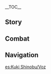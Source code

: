 {{CharacterTabs}}
{{LanguageTabs}}
__TOC__
==Story==
{{VO/Story
|character           = {{ROOTPAGENAME}}
|name                = Kuki Shinobu

<!-- Hello -->
|vo_01_01_title      = Hello
|vo_01_01_file       = VO_{language}{character} Hello.ogg
|vo_01_01_tx         = Oh... Hey there! I'm Kuki Shinobu, deputy leader of the [[Arataki Gang]]. We offer a wide range of services, including but not limited to transport and logistics, security, home repair, and musical performances. Please feel free to contact me if you need anything. Here's my card.
|vo_01_01_mention    = 

<!-- Chats -->
|vo_02_01_title      = Chat: In a Pinch
|vo_02_01_file       = VO_{language}{character} Chat - In a Pinch.ogg
|vo_02_01_tx         = Just let me know if you ever find yourself in a pinch. I can help you out.
|vo_02_01_mention    = 

|vo_02_02_title      = Chat: Certificates
|vo_02_02_file       = VO_{language}{character} Chat - Certificates.ogg
|vo_02_02_tx         = The criteria for certificate exams are straightforward enough, what it really comes down to is whether you are willing to put in the time. If you study and practice, then it's really not all that difficult.
|vo_02_02_mention    = 

|vo_02_03_title      = Chat: The Arataki Gang
|vo_02_03_file       = VO_{language}{character} Chat - The Arataki Gang.ogg
|vo_02_03_tx         = If the Arataki Gang stirs up any trouble, I'll drag every last one of them back to apologize.
|vo_02_03_mention    = 

<!-- Weather -->
|vo_03_01_title      = When It Rains
|vo_03_01_file       = VO_{language}{character} When It Rains.ogg
|vo_03_01_tx         = We don't need an umbrella, just pick up the pace.
|vo_03_01_mention    = 

|vo_03_02_title      = When Thunder Strikes
|vo_03_02_file       = VO_{language}{character} When Thunder Strikes.ogg
|vo_03_02_tx         = Be careful. No one wants to get struck by lightning.
|vo_03_02_mention    = 

|vo_03_03_title      = When It Snows
|vo_03_03_file       = VO_{language}{character} When It Snows.ogg
|vo_03_03_tx         = Let's just finish the job and leave. There's no need to waste time.
|vo_03_03_mention    = 

|vo_03_04_title      = When the Sun Is Out
|vo_03_04_file       = VO_{language}{character} When the Sun Is Out.ogg
|vo_03_04_tx         = It's a nice day, but I can't seem to shake this strange feeling... Huh, let's just hope it's my imagination.
|vo_03_04_mention    = 

|vo_03_05_title      = When the Wind Is Blowing
|vo_03_05_file       = VO_{language}{character} When the Wind Is Blowing.ogg
|vo_03_05_tx         = Hmm... what a pleasant breeze.
|vo_03_05_mention    = 

<!-- Greetings -->
|vo_04_01_title      = Good Morning
|vo_04_01_file       = VO_{language}{character} Good Morning.ogg
|vo_04_01_tx         = Morning. Going out to train? Huh, I didn't know you were so diligent.
|vo_04_01_mention    = 

|vo_04_02_title      = Good Afternoon
|vo_04_02_file       = VO_{language}{character} Good Afternoon.ogg
|vo_04_02_tx         = Hey, what would you like to eat? I've been saving up lately, so lunch is on me.
|vo_04_02_mention    = 

|vo_04_03_title      = Good Evening
|vo_04_03_file       = VO_{language}{character} Good Evening.ogg
|vo_04_03_tx         = Some commissions are better done by night. I can't trust the gang with such tasks though, so I usually do them myself.
|vo_04_03_mention    = 

|vo_04_04_title      = Good Night
|vo_04_04_file       = VO_{language}{character} Good Night.ogg
|vo_04_04_tx         = Go ahead and take a rest if you need. Don't worry about me.
|vo_04_04_mention    = 

<!-- About -->
|vo_05_01_title      = About {character}: Gang's Deputy Leader
|vo_05_01_file       = VO_{language}{character} About {character} - Gang's Deputy Leader.ogg
|vo_05_01_tx         = My primary responsibilities are to bring in business and maintain a stable team... uh, as well as bailing out the gang from the Police Station, returning snacks and toys to kids, and catching anyone secretly slacking off during a job... I guess you could say all this extra work comes with being part of the Arataki Gang. I suppose that leaders of other groups wouldn't have to put up with that kind of stuff. But then again, no one else could do the job like me.
|vo_05_01_mention    = 

|vo_05_02_title      = About {character}: Backup Plan
|vo_05_02_friendship = 4
|vo_05_02_file       = VO_{language}{character} About {character} - Backup Plan.ogg
|vo_05_02_tx         = Hmm? What would happen if the gang ever disbanded? First of all, that would never happen. Secondly, even if that did happen, I've got nothing to worry about. I've always got a way to make ends meet.
|vo_05_02_mention    = 

<!-- About Us -->
|vo_06_01_title      = About Us: Notes
|vo_06_01_file       = VO_{language}{character} About Us - Notes.ogg
|vo_06_01_tx         = Come find me if you ever suddenly want to become certified in anything. I'll lend you all my notes for the exam. Believe me, my notes are detailed enough to help anybody pass.
|vo_06_01_mention    = 

|vo_06_02_title      = About Us: Cleaning Up the Mess
|vo_06_02_friendship = 6
|vo_06_02_file       = VO_{language}{character} About Us - Cleaning Up the Mess.ogg
|vo_06_02_tx         = Whether you are in the Arataki Gang or not, I'll never treat you as an outsider. Just go ahead and leave the logistics and planning to me. Trust me, I'm an expert. I can handle anything, no matter how complicated it might seem. Huh? You're concerned about my safety? Hehe, don't worry, all these years of experience aren't just for show.
|vo_06_02_mention    = 

<!-- Miscellany I -->
|vo_07_01_title      = About the [[Vision]]
|vo_07_01_file       = VO_{language}{character} About the Vision.ogg
|vo_07_01_tx         = Just like a certificate, this Vision is solid proof of my capabilities. The only difference is that I'm still not certain about a Vision's assessment criteria.

|vo_07_02_title      = Something to Share: Face Mask
|vo_07_02_file       = VO_{language}{character} Something to Share - Face Mask.ogg
|vo_07_02_tx         = I wear a mask because I don't want to be recognized by anybody, especially when I'm working with the Arataki Gang. If someone I know manages to recognize me, they're sure to make a big fuss about it... It gives me a headache just thinking about it. I won't ever let it happen again! Ahem, never mind...
|vo_07_02_mention    = 

|vo_07_03_title      = Something to Share: Gang Bylaws
|vo_07_03_friendship = 4
|vo_07_03_file       = VO_{language}{character} Something to Share - Gang Bylaws.ogg
|vo_07_03_tx         = I came up with the Gang Bylaws so everyone would have a set of guidelines to follow. Huh? Why are they willing to follow my rules? Because both my words and my fists are very persuasive.
|vo_07_03_mention    = 

|vo_07_04_title      = Interesting Things
|vo_07_04_file       = VO_{language}{character} Interesting Things.ogg
|vo_07_04_tx         = There is a saying circulating among the shrines claiming that if you weave Naku Weed into a ring and wrap it around your body, it can dispel disaster and bring good fortune. So, do you believe that? I, however, personally find the plant's paralyzing effect a little more practical.
|vo_07_04_mention    = 

<!-- About Teammates -->
|vo_08_01_title      = About the [[Raiden Shogun]]
|vo_08_01_friendship = 4
|vo_08_01_quest      = Transient Dreams
|vo_08_01_file       = VO_{language}{character} About the Raiden Shogun.ogg
|vo_08_01_tx         = After the Sakoku Decree was lifted, the Raiden Shogun issued many decrees aimed at supporting the development of various industries. All those certificates I received during the Sakoku Decree are coming in real handy now, and the gang is finally out of the red... Fate really does have its ways. Who would've thought after all that, I'd still have her to thank?
|vo_08_01_mention    = Raiden Shogun

|vo_08_02_title      = About [[Kujou Sara]]
|vo_08_02_friendship = 4
|vo_08_02_file       = VO_{language}{character} About Kujou Sara.ogg
|vo_08_02_tx         = Madam Kujou? Yes, she's a friend of mine. Hmm? You're surprised that I know her? Oh, you must've misunderstood, I knew her from before I joined the Arataki Gang. Heh, in fact, it's hard to tell who's the winner whenever we spar.
|vo_08_02_mention    = Kujou Sara

|vo_08_03_title      = About [[Yae Miko]]
|vo_08_03_friendship = 4
|vo_08_03_file       = VO_{language}{character} About Yae Miko.ogg
|vo_08_03_tx         = You can't imagine how boring it is to be a shrine maiden. Even Lady Guuji from the Grand Narukami Shrine has her publishing gig to break up the monotony. I will never go back to being a shrine maiden. Never.
|vo_08_03_mention    = Yae Miko

|vo_08_04_title      = About [[Arataki Itto]]
|vo_08_04_friendship = 4
|vo_08_04_file       = VO_{language}{character} About Arataki Itto.ogg
|vo_08_04_tx         = The boss has a lot of unpleasant memories from his past, but he still manages to stay positive. I'd say that kind of resilience is pretty rare. He treats us well and his character has a good effect on everyone in the gang. Of course, it's never an excuse for him to run amok with no consideration for others. Just let me know if he ever causes you any trouble and I'll be sure to make him regret ever being rude to you.
|vo_08_04_mention    = Arataki Itto

|vo_08_05_title      = About [[Yanfei]]
|vo_08_05_friendship = 4
|vo_08_05_file       = VO_{language}{character} About Yanfei.ogg
|vo_08_05_tx         = Back then I had an argument with my family and I only wanted to run away as far as I could. So, I went to study law in Liyue, but thanks to this experience, I got to meet Yanfei. She's like a walking law encyclopedia. Huh? Me? I have a certificate but there are a lot of restrictions for practicing law... It's not really the right field for me.
|vo_08_05_mention    = Yanfei

|vo_08_06_title      = About [[Shikanoin Heizou]]
|vo_08_06_friendship = 4
|vo_08_06_file       = VO_{language}{character} About Shikanoin Heizou.ogg
|vo_08_06_tx         = He's different from the other Doushin of the Tenryou Commission. I have yet to see him on patrol or apprehend anyone, and he occasionally comes to me to buy intelligence. In exchange, I asked him to put in a good word for me whenever I'm bailing people out of the Police Station. He gladly agreed. I'd say that's a pretty good deal... After all, getting the boys to keep their eyes and ears open on the streets is easy enough.
|vo_08_06_mention    = Shikanoin Heizou

<!-- More Abou -->
|vo_09_01_title      = More About {character}: I
|vo_09_01_file       = VO_{language}{character} More About {character} - 01.ogg
|vo_09_01_tx         = I've worked many different jobs and I'm certified in a variety of fields. In terms of management, I've led a small team and have been responsible for delegating tasks and allocating resources according to... Uh, sorry, don't mind me... Sometimes I still slip into interview mode.
|vo_09_01_mention    = 

|vo_09_02_title      = More About {character}: II
|vo_09_02_friendship = 3
|vo_09_02_file       = VO_{language}{character} More About {character} - 02.ogg
|vo_09_02_tx         = I come from a family of shrine maidens but I'm not cut out for that kind of work at all. When I ran away from home, I immediately thought I should learn as much as possible to support myself. I studied everything from cooking, tailoring, and fighting, to legal consulting, publishing, and editing... It wasn't until I really settled into society that I realized I've learned everything I need.
|vo_09_02_mention    = 

|vo_09_03_title      = More About {character}: III
|vo_09_03_friendship = 4
|vo_09_03_file       = VO_{language}{character} More About {character} - 03.ogg
|vo_09_03_tx         = Hmm? You think I've got good social skills? Well, you could say I've seen a lot of the world by now. I've learned how to read people based on their expressions and body language. Besides, nine times out of ten, it's the gang getting in trouble. I don't mind putting on a face to get us out of a sticky predicament, but I still prefer not to smile.
|vo_09_03_mention    = 

|vo_09_04_title      = More About {character}: IV
|vo_09_04_friendship = 5
|vo_09_04_file       = VO_{language}{character} More About {character} - 04.ogg
|vo_09_04_tx         = When I first joined the Arataki Gang, the boss told me to teach the others how to fight. So the first thing I did was beat them up, one by one. I was a little surprised that even in their bruised and swollen state they still respectfully called me Shinobu and asked me to lead them. Hmph, at that moment, I knew they really were a big bunch of idiots... But that's fine, even a group like this won't slow me down, I'll just take care of everything myself.
|vo_09_04_mention    = 

|vo_09_05_title      = More About {character}: V
|vo_09_05_friendship = 6
|vo_09_05_file       = VO_{language}{character} More About {character} - 05.ogg
|vo_09_05_tx         = It's my own decision to stay in the Arataki Gang. It can be pretty annoying having to clean up their mess all the time, but in return, they treat me with a sincerity that is irreplaceable... They always save the best things for me and never leave me feeling down. When I announced my decision to stay in the gang, they all cheered for me. I know outsiders don't think very highly of the Arataki Gang, and the members themselves don't really care what others think. But, I still want to strive to change the impression we leave. I might complain about them from time to time as my family, but I'll never let anyone badmouth them.
|vo_09_05_mention    = 

<!-- Miscellany II -->
|vo_10_01_title      = {character}'s Hobbies
|vo_10_01_file       = VO_{language}{character} Hobbies.ogg
|vo_10_01_tx         = Being in the gang means having lots of free time. I often finish reading a whole book or even pass a certificate exam before I even realize it. Kinda nice, wouldn't you agree? When my family asks about me, at least I can tell them I don't waste my time, and when I go job hunting, I have lots of qualifications to rely on. In this ultra-competitive society, a misfit like myself with all these certificates will never go hungry.
|vo_10_01_mention    = 

|vo_10_02_title      = {character}'s Troubles
|vo_10_02_file       = VO_{language}{character} Troubles.ogg
|vo_10_02_tx         = Back then, I wanted to avoid getting dragged back to the shrine at all cost, so I had to find a way to stand on my own two feet. So far, I think I'm doing alright.
|vo_10_02_mention    = 

|vo_10_03_title      = Favorite Food
|vo_10_03_file       = VO_{language}{character} Favorite Food.ogg
|vo_10_03_tx         = Even after eating something really filling like ramen or gyoza, I still always want to finish my meal with a small bowl of rice. Rice is just delicious, that's all. Is there a problem with that?
|vo_10_03_mention    = 

|vo_10_04_title      = Least Favorite Food
|vo_10_04_file       = VO_{language}{character} Least Favorite Food.ogg
|vo_10_04_tx         = There's a saying I heard in Liyue: "There is no bad food, only bad cooks." After getting my license as a chef, I became even more convinced that this is absolutely true.
|vo_10_04_mention    = 

|vo_11_01_title      = Receiving a Gift: I
|vo_11_01_file       = VO_{language}{character} Receiving a Gift - 01.ogg
|vo_11_01_tx         = This is truly exceptional. Ehem... I'll just have another bite.
|vo_11_02_title      = Receiving a Gift: II
|vo_11_02_file       = VO_{language}{character} Receiving a Gift - 02.ogg
|vo_11_02_tx         = Did you make this? Hmm... you're more than qualified to be a chef.
|vo_11_03_title      = Receiving a Gift: III
|vo_11_03_file       = VO_{language}{character} Receiving a Gift - 03.ogg
|vo_11_03_tx         = Honestly, did you use the wrong seasonings?

<!-- Birthday -->
|vo_12_01_title      = Birthday
|vo_12_01_file       = VO_{language}{character} Birthday.ogg
|vo_12_01_tx         = Happy birthday! Here, take this special dart made from Naku Weed. Be careful, yep, that's the way to hold it... Make sure you predict the trajectory before you throw it... Hehe, I'm happy that you like it. Oh, don't treat it like a toy, it's still quite dangerous. If you want to practice a little more, I can teach you.
|vo_12_01_mention    = 

<!-- Feelings About Ascension -->
|vo_13_01_title      = Feelings About Ascension: Intro
|vo_13_01_ascension  = 1
|vo_13_01_file       = VO_{language}{character} Feelings About Ascension - 01.ogg
|vo_13_01_tx         = If you haven't mastered the basics, then there's no point in even trying to discuss it. That's the purpose of a basic-level certificate, to show you actually know something.
|vo_13_01_mention    = 

|vo_13_02_title      = Feelings About Ascension: Building Up
|vo_13_02_ascension  = 2
|vo_13_02_file       = VO_{language}{character} Feelings About Ascension - 02.ogg
|vo_13_02_tx         = I have an intermediate certificate, which means that I'm qualified to handle most problems. Is there anything I can help you with?
|vo_13_02_mention    = 

|vo_13_03_title      = Feelings About Ascension: Climax
|vo_13_03_ascension  = 4
|vo_13_03_file       = VO_{language}{character} Feelings About Ascension - 03.ogg
|vo_13_03_tx         = Earning an advanced certificate is not easy, it requires both talent and actual combat experience.
|vo_13_03_mention    = 

|vo_13_04_title      = Feelings About Ascension: Conclusion
|vo_13_04_ascension  = 6
|vo_13_04_file       = VO_{language}{character} Feelings About Ascension - 04.ogg
|vo_13_04_tx         = Certificates are useful for judging professional skills but they fail to measure the amount of effort or emotional investment involved. Our friendship has gone beyond something that can be expressed with a simple "thank you." Let me express my feelings by always giving the very best of my abilities.
|vo_13_04_mention    = 
}}

==Combat==
{{Combat VO
|character           = Kuki Shinobu

<!-- Elemental Skill -->
|skill_1_tx          = Our bond is strong!
|skill_2_tx          = Dissipate!
|skill_3_tx          = Stand with me.

<!-- Elemental Burst -->
|burst_1_tx          = I'll settle this!
|burst_2_tx          = Lightning... purifies!
|burst_3_tx          = Out of my way.

<!-- Sprint Start -->
|sprint-s_1_file     = Sprint Start 01,Sprint Start 02,Sprint Start 03


|glider_1_file       = Deploying Wind Glider 01,Deploying Wind Glider 02,Deploying Wind Glider 03

|chest_1_tx          = Every little bit counts.
|chest_2_tx          = Alright, this'll do.
|chest_3_tx          = It's all yours.

|low-hp_1_tx         = Stop right there.
|low-hp_2_tx         = Now I'm mad...
|low-hp_3_tx         = Alright, it's my turn...


|fallen_1_tx         = Sorry... for the trouble...
|fallen_2_tx         = Take care of... the gang...
|fallen_3_tx         = What a humiliation...

|hit-l_1_file        = Light Hit Taken 02
|hit-l_1_tx          = Again.
|hit-l_2_file        = Light Hit Taken 01,Light Hit Taken 03,Light Hit Taken 04,Light Hit Taken 05,Light Hit Taken 06

|hit-h_1_tx          = Just you wait!
|hit-h_2_tx          = Looking for a fight?
|hit-h_3_file        = Heavy Hit Taken 03,Heavy Hit Taken 04,Heavy Hit Taken 05,Heavy Hit Taken 06

|join_1_tx           = Wait for my signal.
|join_2_tx           = What'd they do this time?
|join_3_tx           = Don't tell me they did it again...

|idle_1_file         = Standby 01

|atk-l_1_file        = Light Attack 01,Light Attack 02,Light Attack 03,Light Attack 04,Light Attack 05,Light Attack 06,Light Attack 07

|atk-m_1_file        = Mid Attack 01,Mid Attack 02,Mid Attack 03

|atk-h_1_file        = Heavy Attack 01,Heavy Attack 02,Heavy Attack 03

|climb_1_file        = Climbing 01,Climbing 02,Climbing 03,Climbing 04,Climbing 05

|climb-b_1_file      = Climbing Breath 01,Climbing Breath 02,Climbing Breath 03

<!-- Jumping -->
|jump_1_file         = Jumping 01,Jumping 02,Jumping 03,Jumping 04,Jumping 05
}}

==Navigation==
{{Character Navbox|type=playable|link type=vo}}
[[es:Kuki Shinobu/Voz]]
